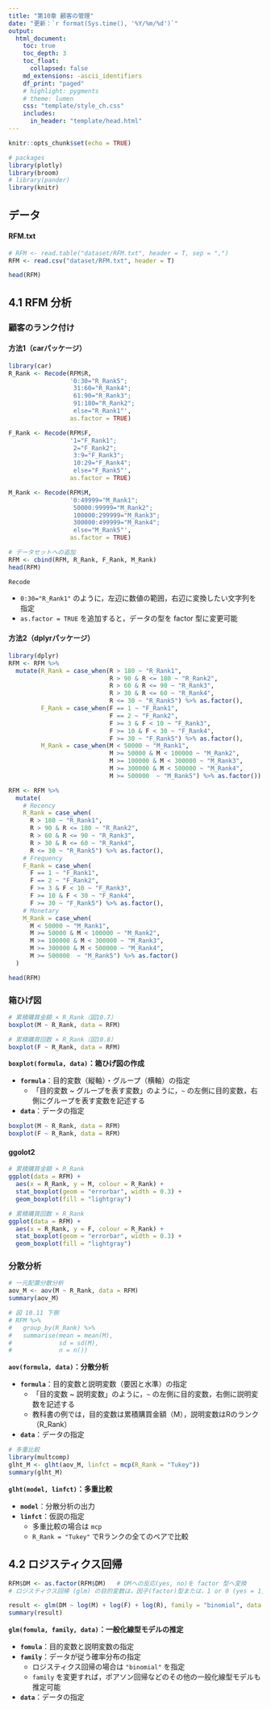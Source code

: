 ```yaml
---
title: "第10章 顧客の管理"
date: "更新：`r format(Sys.time(), '%Y/%m/%d')`"
output:
  html_document:
    toc: true
    toc_depth: 3
    toc_float:
      collapsed: false
    md_extensions: -ascii_identifiers
    df_print: "paged"
    # highlight: pygments
    # theme: lumen
    css: "template/style_ch.css"
    includes:
      in_header: "template/head.html"
---
```


```r
knitr::opts_chunk$set(echo = TRUE)

# packages
library(plotly)
library(broom)
# library(pander)
library(knitr)
```


## データ
#### RFM.txt
```r
# RFM <- read.table("dataset/RFM.txt", header = T, sep = ",")
RFM <- read.csv("dataset/RFM.txt", header = T)
```

```r
head(RFM)
```


## 4.1 RFM 分析
### 顧客のランク付け
#### 方法1（carパッケージ）
```r
library(car)
R_Rank <- Recode(RFM$R, 
                 '0:30="R_Rank5"; 
                  31:60="R_Rank4"; 
                  61:90="R_Rank3"; 
                  91:180="R_Rank2"; 
                  else="R_Rank1"',
                 as.factor = TRUE)

F_Rank <- Recode(RFM$F, 
                 '1="F_Rank1"; 
                  2="F_Rank2"; 
                  3:9="F_Rank3"; 
                  10:29="F_Rank4"; 
                  else="F_Rank5"',
                 as.factor = TRUE)

M_Rank <- Recode(RFM$M, 
                 '0:49999="M_Rank1";
                  50000:99999="M_Rank2";
                  100000:299999="M_Rank3";
                  300000:499999="M_Rank4";
                  else="M_Rank5"',
                 as.factor = TRUE)

# データセットへの追加
RFM <- cbind(RFM, R_Rank, F_Rank, M_Rank)
head(RFM)
```

`Recode`

- `0:30="R_Rank1"` のように，左辺に数値の範囲，右辺に変換したい文字列を指定
- `as.factor = TRUE` を追加すると，データの型を factor 型に変更可能


#### 方法2（dplyrパッケージ）
```r
library(dplyr)
RFM <- RFM %>% 
  mutate(R_Rank = case_when(R > 180 ~ "R_Rank1",
                            R > 90 & R <= 180 ~ "R_Rank2",
                            R > 60 & R <= 90 ~ "R_Rank3",
                            R > 30 & R <= 60 ~ "R_Rank4",
                            R <= 30 ~ "R_Rank5") %>% as.factor(),
         F_Rank = case_when(F == 1 ~ "F_Rank1",
                            F == 2 ~ "F_Rank2",
                            F >= 3 & F < 10 ~ "F_Rank3",
                            F >= 10 & F < 30 ~ "F_Rank4",
                            F >= 30 ~ "F_Rank5") %>% as.factor(),
         M_Rank = case_when(M < 50000 ~ "M_Rank1",
                            M >= 50000 & M < 100000 ~ "M_Rank2",
                            M >= 100000 & M < 300000 ~ "M_Rank3",
                            M >= 300000 & M < 500000 ~ "M_Rank4",
                            M >= 500000  ~ "M_Rank5") %>% as.factor())

RFM <- RFM %>% 
  mutate(
    # Recency
    R_Rank = case_when(
      R > 180 ~ "R_Rank1",
      R > 90 & R <= 180 ~ "R_Rank2",
      R > 60 & R <= 90 ~ "R_Rank3",
      R > 30 & R <= 60 ~ "R_Rank4",
      R <= 30 ~ "R_Rank5") %>% as.factor(),
    # Frequency
    F_Rank = case_when(
      F == 1 ~ "F_Rank1",
      F == 2 ~ "F_Rank2",
      F >= 3 & F < 10 ~ "F_Rank3",
      F >= 10 & F < 30 ~ "F_Rank4",
      F >= 30 ~ "F_Rank5") %>% as.factor(),
    # Monetary
    M_Rank = case_when(
      M < 50000 ~ "M_Rank1",
      M >= 50000 & M < 100000 ~ "M_Rank2",
      M >= 100000 & M < 300000 ~ "M_Rank3",
      M >= 300000 & M < 500000 ~ "M_Rank4",
      M >= 500000  ~ "M_Rank5") %>% as.factor()
  )

head(RFM)
```


### 箱ひげ図
```r
# 累積購買金額 × R_Rank（図10.7）
boxplot(M ~ R_Rank, data = RFM)

# 累積購買回数 × R_Rank（図10.8）
boxplot(F ~ R_Rank, data = RFM)
```

**`boxplot(formula, data)`：箱ひげ図の作成**

- **`formula`**：目的変数（縦軸）・グループ（横軸）の指定
  - 「目的変数 ~ グループを表す変数」のように，`~` の左側に目的変数，右側にグループを表す変数を記述する
- **`data`**：データの指定

```r
boxplot(M ~ R_Rank, data = RFM)
boxplot(F ~ R_Rank, data = RFM)
```

#### ggolot2
```r
# 累積購買金額 × R_Rank
ggplot(data = RFM) +
  aes(x = R_Rank, y = M, colour = R_Rank) +
  stat_boxplot(geom = "errorbar", width = 0.3) +
  geom_boxplot(fill = "lightgray")

# 累積購買回数 × R_Rank
ggplot(data = RFM) +
  aes(x = R_Rank, y = F, colour = R_Rank) +
  stat_boxplot(geom = "errorbar", width = 0.3) +
  geom_boxplot(fill = "lightgray")
```



### 分散分析
```r
# 一元配置分散分析
aov_M <- aov(M ~ R_Rank, data = RFM)
summary(aov_M)

# 図 10.11 下側
# RFM %>% 
#   group_by(R_Rank) %>% 
#   summarise(mean = mean(M),
#             sd = sd(M),
#             n = n())
```

**`aov(formula, data)`：分散分析**

- **`formula`**：目的変数と説明変数（要因と水準）の指定
  - 「目的変数 ~ 説明変数」のように，`~` の左側に目的変数，右側に説明変数を記述する
  - 教科書の例では，目的変数は累積購買金額（M），説明変数はRのランク（R_Rank）
- **`data`**：データの指定


```r
# 多重比較
library(multcomp)
glht_M <- glht(aov_M, linfct = mcp(R_Rank = "Tukey"))
summary(glht_M)
```

**`glht(model, linfct)`：多重比較**

- **`model`**：分散分析の出力
- **`linfct`**：仮説の指定
  - 多重比較の場合は `mcp`
  - `R_Rank = "Tukey"` でRランクの全てのペアで比較


## 4.2 ロジスティクス回帰

```r
RFM$DM <- as.factor(RFM$DM)   # DMへの反応(yes, no)を factor 型へ変換
# ロジスティクス回帰 (glm) の目的変数は，因子(factor)型または，1 or 0 (yes = 1, no = 0) にする必要がある

result <- glm(DM ~ log(M) + log(F) + log(R), family = "binomial", data = RFM)
summary(result)
```

**`glm(fomula, family, data)`：一般化線型モデルの推定**

- **`fomula`**：目的変数と説明変数の指定
- **`family`**：データが従う確率分布の指定
  - ロジスティクス回帰の場合は `"binomial"` を指定
  - `family` を変更すれば，ポアソン回帰などのその他の一般化線型モデルも推定可能
- **`data`**：データの指定